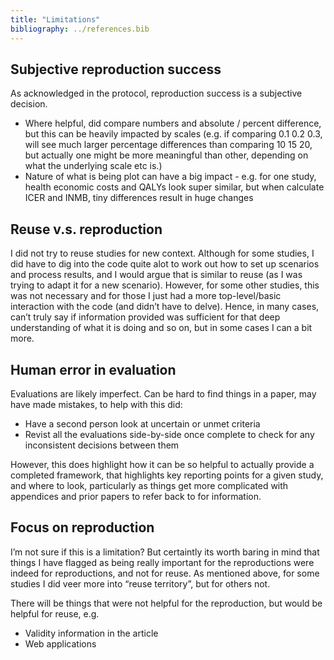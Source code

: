 ```yaml
---
title: "Limitations"
bibliography: ../references.bib
---
```


## Subjective reproduction success

As acknowledged in the protocol, reproduction success is a subjective decision.

* Where helpful, did compare numbers and absolute / percent difference, but this can be heavily impacted by scales (e.g. if comparing 0.1 0.2 0.3, will see much larger percentage differences than comparing 10 15 20, but actually one might be more meaningful than other, depending on what the underlying scale etc is.)
* Nature of what is being plot can have a big impact - e.g. for one study, health economic costs and QALYs look super similar, but when calculate ICER and INMB, tiny differences result in huge changes

## Reuse v.s. reproduction

I did not try to reuse studies for new context. Although for some studies, I did have to dig into the code quite alot to work out how to set up scenarios and process results, and I would argue that is similar to reuse (as I was trying to adapt it for a new scenario). However, for some other studies, this was not necessary and for those I just had a more top-level/basic interaction with the code (and didn't have to delve). Hence, in many cases, can't truly say if information provided was sufficient for that deep understanding of what it is doing and so on, but in some cases I can a bit more.

## Human error in evaluation

Evaluations are likely imperfect. Can be hard to find things in a paper, may have made mistakes, to help with this did:

* Have a second person look at uncertain or unmet criteria
* Revist all the evaluations side-by-side once complete to check for any inconsistent decisions between them

However, this does highlight how it can be so helpful to actually provide a completed framework, that highlights key reporting points for a given study, and where to look, particularly as things get more complicated with appendices and prior papers to refer back to for information.

## Focus on reproduction

I'm not sure if this is a limitation? But certaintly its worth baring in mind that things I have flagged as being really important for the reproductions were indeed for reproductions, and not for reuse. As mentioned above, for some studies I did veer more into "reuse territory", but for others not.

There will be things that were not helpful for the reproduction, but would be helpful for reuse, e.g.

* Validity information in the article
* Web applications